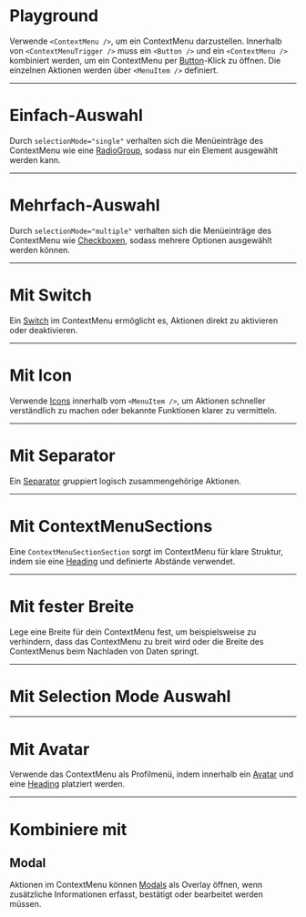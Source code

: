 # Playground

Verwende `<ContextMenu />`, um ein ContextMenu darzustellen. Innerhalb von
`<ContextMenuTrigger />` muss ein `<Button />` und ein `<ContextMenu />`
kombiniert werden, um ein ContextMenu per
[Button](/03-components/actions/button)-Klick zu öffnen. Die einzelnen Aktionen
werden über `<MenuItem />` definiert.

<LiveCodeEditor />

---

# Einfach-Auswahl

Durch `selectionMode="single"` verhalten sich die Menüeinträge des ContextMenu
wie eine [RadioGroup](/03-components/form-controls/radio-group), sodass nur ein
Element ausgewählt werden kann.

<LiveCodeEditor example="single-select" editorCollapsed />

---

# Mehrfach-Auswahl

Durch `selectionMode="multiple"` verhalten sich die Menüeinträge des ContextMenu
wie [Checkboxen](/03-components/form-controls/checkbox), sodass mehrere Optionen
ausgewählt werden können.

<LiveCodeEditor example="multi-select" editorCollapsed />

---

# Mit Switch

Ein [Switch](/03-components/form-controls/switch) im ContextMenu ermöglicht es,
Aktionen direkt zu aktivieren oder deaktivieren.

<LiveCodeEditor example="switch" editorCollapsed />

---

# Mit Icon

Verwende [Icons](/03-components/content/icon) innerhalb vom `<MenuItem />`, um
Aktionen schneller verständlich zu machen oder bekannte Funktionen klarer zu
vermitteln.

<LiveCodeEditor example="icon" editorCollapsed />

---

# Mit Separator

Ein [Separator](/03-components/structure/separator) gruppiert logisch
zusammengehörige Aktionen.

<LiveCodeEditor example="separator" editorCollapsed />

---

# Mit ContextMenuSections

Eine `ContextMenuSectionSection` sorgt im ContextMenu für klare Struktur, indem
sie eine [Heading](/03-components/content/heading) und definierte Abstände
verwendet.

<LiveCodeEditor example="section" editorCollapsed />

---

# Mit fester Breite

Lege eine Breite für dein ContextMenu fest, um beispielsweise zu verhindern,
dass das ContextMenu zu breit wird oder die Breite des ContextMenus beim
Nachladen von Daten springt.

<LiveCodeEditor example="width" editorCollapsed />

---

# Mit Selection Mode Auswahl

<LiveCodeEditor example="sectionSelectionMode" editorCollapsed />

---

# Mit Avatar

Verwende das ContextMenu als Profilmenü, indem innerhalb ein
[Avatar](/03-components/content/avatar) und eine
[Heading](/flow/03-components/content/heading) platziert werden.

<LiveCodeEditor example="avatar" editorCollapsed />

---

# Kombiniere mit

## Modal

Aktionen im ContextMenu können [Modals](/03-components/overlays/modal) als
Overlay öffnen, wenn zusätzliche Informationen erfasst, bestätigt oder
bearbeitet werden müssen.

<LiveCodeEditor example="modal" editorCollapsed />
